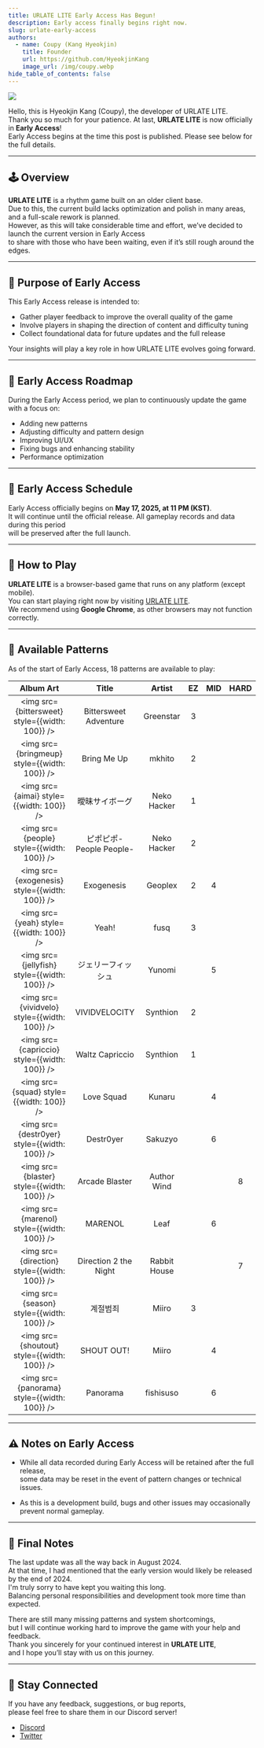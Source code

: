 ```yaml
---
title: URLATE LITE Early Access Has Begun!
description: Early access finally begins right now.
slug: urlate-early-access
authors:
  - name: Coupy (Kang Hyeokjin)
    title: Founder
    url: https://github.com/HyeokjinKang
    image_url: /img/coupy.webp
hide_table_of_contents: false
---
```



![](/img/early-access.webp)

<!--truncate-->

Hello, this is Hyeokjin Kang (Coupy), the developer of URLATE LITE.  
Thank you so much for your patience. At last, **URLATE LITE** is now officially in **Early Access**!  
Early Access begins at the time this post is published. Please see below for the full details.

---

## 🕹️ Overview

**URLATE LITE** is a rhythm game built on an older client base.  
Due to this, the current build lacks optimization and polish in many areas, and a full-scale rework is planned.  
However, as this will take considerable time and effort, we’ve decided to launch the current version in Early Access  
to share with those who have been waiting, even if it’s still rough around the edges.

---

## 🎯 Purpose of Early Access

This Early Access release is intended to:

- Gather player feedback to improve the overall quality of the game
- Involve players in shaping the direction of content and difficulty tuning
- Collect foundational data for future updates and the full release

Your insights will play a key role in how URLATE LITE evolves going forward.

---

## 🔧 Early Access Roadmap

During the Early Access period, we plan to continuously update the game with a focus on:

- Adding new patterns
- Adjusting difficulty and pattern design
- Improving UI/UX
- Fixing bugs and enhancing stability
- Performance optimization

---

## 📅 Early Access Schedule

Early Access officially begins on **May 17, 2025, at 11 PM (KST)**.  
It will continue until the official release. All gameplay records and data during this period  
will be preserved after the full launch.

---

## 🚀 How to Play

**URLATE LITE** is a browser-based game that runs on any platform (except mobile).  
You can start playing right now by visiting [URLATE LITE](https://urlate.coupy.dev/).  
We recommend using **Google Chrome**, as other browsers may not function correctly.

---

## 🎵 Available Patterns

As of the start of Early Access, 18 patterns are available to play:

|                   Album Art                    |          Title          |    Artist    | EZ  | MID | HARD |
| :--------------------------------------------: | :---------------------: | :----------: | :-: | :-: | :--: |
| <img src={bittersweet} style={{width: 100}} /> |  Bittersweet Adventure  |  Greenstar   |  3  |     |      |
|  <img src={bringmeup} style={{width: 100}} />  |       Bring Me Up       |    mkhito    |  2  |     |      |
|    <img src={aimai} style={{width: 100}} />    |     曖昧サイボーグ      | Neko Hacker  |  1  |     |      |
|   <img src={people} style={{width: 100}} />    | ピポピポ-People People- | Neko Hacker  |  2  |     |      |
| <img src={exogenesis} style={{width: 100}} />  |       Exogenesis        |   Geoplex    |  2  |  4  |      |
|    <img src={yeah} style={{width: 100}} />     |          Yeah!          |     fusq     |  3  |     |      |
|  <img src={jellyfish} style={{width: 100}} />  |   ジェリーフィッシュ    |    Yunomi    |     |  5  |      |
|  <img src={vividvelo} style={{width: 100}} />  |      VIVIDVELOCITY      |   Synthion   |  2  |     |      |
|  <img src={capriccio} style={{width: 100}} />  |     Waltz Capriccio     |   Synthion   |  1  |     |      |
|    <img src={squad} style={{width: 100}} />    |       Love Squad        |    Kunaru    |     |  4  |      |
|  <img src={destr0yer} style={{width: 100}} />  |        Destr0yer        |   Sakuzyo    |     |  6  |      |
|   <img src={blaster} style={{width: 100}} />   |     Arcade Blaster      | Author Wind  |     |     |  8   |
|   <img src={marenol} style={{width: 100}} />   |         MARENOL         |     Leaf     |     |  6  |      |
|  <img src={direction} style={{width: 100}} />  |  Direction 2 the Night  | Rabbit House |     |     |  7   |
|   <img src={season} style={{width: 100}} />    |        계절범죄         |    Miiro     |  3  |     |      |
|  <img src={shoutout} style={{width: 100}} />   |       SHOUT OUT!        |    Miiro     |     |  4  |      |
|  <img src={panorama} style={{width: 100}} />   |        Panorama         |  fishisuso   |     |  6  |      |

---

## ⚠️ Notes on Early Access

- While all data recorded during Early Access will be retained after the full release,  
  some data may be reset in the event of pattern changes or technical issues.

- As this is a development build, bugs and other issues may occasionally prevent normal gameplay.

---

## 📝 Final Notes

The last update was all the way back in August 2024.  
At that time, I had mentioned that the early version would likely be released by the end of 2024.  
I'm truly sorry to have kept you waiting this long.  
Balancing personal responsibilities and development took more time than expected.

There are still many missing patterns and system shortcomings,  
but I will continue working hard to improve the game with your help and feedback.  
Thank you sincerely for your continued interest in **URLATE LITE**,  
and I hope you’ll stay with us on this journey.

---

## 📣 Stay Connected

If you have any feedback, suggestions, or bug reports,  
please feel free to share them in our Discord server!

- [Discord](https://discord.gg/YMhYzPbEYV)
- [Twitter](https://twitter.com/urlate_)
